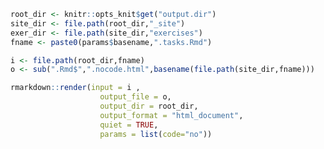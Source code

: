 ```r
root_dir <- knitr::opts_knit$get("output.dir")
site_dir <- file.path(root_dir,"_site")
exer_dir <- file.path(site_dir,"exercises")
fname <- paste0(params$basename,".tasks.Rmd")

i <- file.path(root_dir,fname)
o <- sub(".Rmd$",".nocode.html",basename(file.path(site_dir,fname)))

rmarkdown::render(input = i ,
                    output_file = o,
                    output_dir = root_dir,
                    output_format = "html_document",
                    quiet = TRUE, 
                    params = list(code="no"))
```

